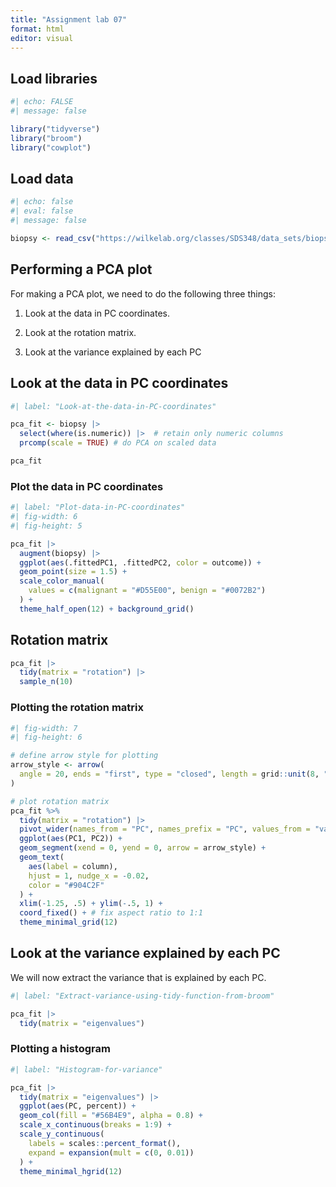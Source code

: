 ```yaml
---
title: "Assignment lab 07"
format: html
editor: visual
---
```


## Load libraries

```r
#| echo: FALSE
#| message: false

library("tidyverse")
library("broom")
library("cowplot")
```

## Load data

```r
#| echo: false 
#| eval: false
#| message: false

biopsy <- read_csv("https://wilkelab.org/classes/SDS348/data_sets/biopsy.csv")

```

## Performing a PCA plot

For making a PCA plot, we need to do the following three things:

1.  Look at the data in PC coordinates.

2.  Look at the rotation matrix.

3.  Look at the variance explained by each PC

## Look at the data in PC coordinates

```r
#| label: "Look-at-the-data-in-PC-coordinates"

pca_fit <- biopsy |> 
  select(where(is.numeric)) |>  # retain only numeric columns
  prcomp(scale = TRUE) # do PCA on scaled data

pca_fit


```

### Plot the data in PC coordinates

```r
#| label: "Plot-data-in-PC-coordinates"
#| fig-width: 6
#| fig-height: 5

pca_fit |> 
  augment(biopsy) |>
  ggplot(aes(.fittedPC1, .fittedPC2, color = outcome)) + 
  geom_point(size = 1.5) +
  scale_color_manual(
    values = c(malignant = "#D55E00", benign = "#0072B2")
  ) +
  theme_half_open(12) + background_grid()

```

## Rotation matrix

```r
pca_fit |> 
  tidy(matrix = "rotation") |> 
  sample_n(10)

```

### Plotting the rotation matrix

```r
#| fig-width: 7
#| fig-height: 6

# define arrow style for plotting
arrow_style <- arrow(
  angle = 20, ends = "first", type = "closed", length = grid::unit(8, "pt")
)

# plot rotation matrix
pca_fit %>%
  tidy(matrix = "rotation") |> 
  pivot_wider(names_from = "PC", names_prefix = "PC", values_from = "value") |> 
  ggplot(aes(PC1, PC2)) +
  geom_segment(xend = 0, yend = 0, arrow = arrow_style) +
  geom_text(
    aes(label = column),
    hjust = 1, nudge_x = -0.02, 
    color = "#904C2F"
  ) +
  xlim(-1.25, .5) + ylim(-.5, 1) +
  coord_fixed() + # fix aspect ratio to 1:1
  theme_minimal_grid(12)
```

### 

## Look at the variance explained by each PC

We will now extract the variance that is explained by each PC.

```r
#| label: "Extract-variance-using-tidy-function-from-broom"

pca_fit |> 
  tidy(matrix = "eigenvalues")
```

### Plotting a histogram

```r
#| label: "Histogram-for-variance"

pca_fit |> 
  tidy(matrix = "eigenvalues") |> 
  ggplot(aes(PC, percent)) +
  geom_col(fill = "#56B4E9", alpha = 0.8) +
  scale_x_continuous(breaks = 1:9) +
  scale_y_continuous(
    labels = scales::percent_format(),
    expand = expansion(mult = c(0, 0.01))
  ) +
  theme_minimal_hgrid(12)

```
